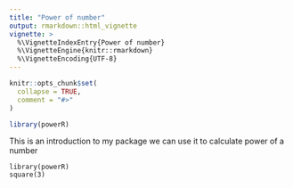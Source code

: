 ---
title: "Power of number"
output: rmarkdown::html_vignette
vignette: >
  %\VignetteIndexEntry{Power of number}
  %\VignetteEngine{knitr::rmarkdown}
  %\VignetteEncoding{UTF-8}
---

```{r, include = FALSE}
knitr::opts_chunk$set(
  collapse = TRUE,
  comment = "#>"
)
```

```{r setup}
library(powerR)
```
This is an introduction to my package 
we can use it to calculate power of a number
```
library(powerR)
square(3)
```
